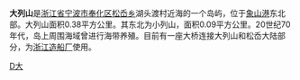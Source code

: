 {{unreferenced|time=2011-07-21T08:05:50+00:00}}
{{coord|29.599361610313363|121.7456978559494|display=title}}
'''大列山'''是[[浙江省|浙江省]][[宁波市|宁波市]][[奉化区|奉化区]][[松岙乡|松岙乡]]湖头渡村近海的一个岛屿，位于[[象山港|象山港]]东北部。大列山面积0.38平方公里。其东北为小列山，面积0.09平方公里。20世纪70年代，岛上周围海域曾进行海带养殖。目前有一座大桥连接大列山和松岙大陆部分，为[[浙江造船厂|浙江造船厂]]使用。

[[category:象山港诸岛|D大]]
